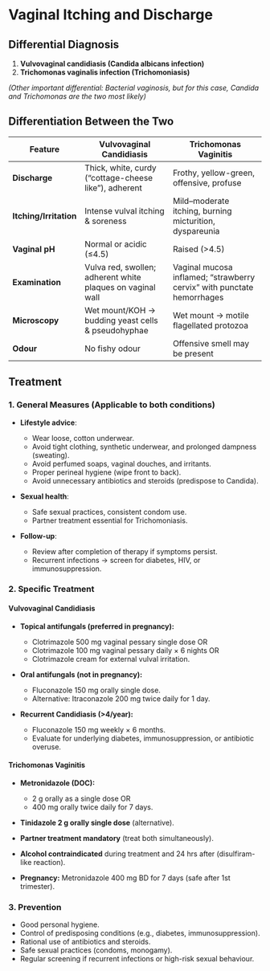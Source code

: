 # Vaginal Itching and Discharge

## Differential Diagnosis

1. **Vulvovaginal candidiasis (Candida albicans infection)**
2. **Trichomonas vaginalis infection (Trichomoniasis)**

_(Other important differential: Bacterial vaginosis, but for this case, Candida and Trichomonas are the two most likely)_

## Differentiation Between the Two

| Feature                | Vulvovaginal Candidiasis                                   | Trichomonas Vaginitis                                                  |
| ---------------------- | ---------------------------------------------------------- | ---------------------------------------------------------------------- |
| **Discharge**          | Thick, white, curdy (“cottage-cheese like”), adherent      | Frothy, yellow-green, offensive, profuse                               |
| **Itching/Irritation** | Intense vulval itching & soreness                          | Mild–moderate itching, burning micturition, dyspareunia                |
| **Vaginal pH**         | Normal or acidic (≤4.5)                                    | Raised (>4.5)                                                          |
| **Examination**        | Vulva red, swollen; adherent white plaques on vaginal wall | Vaginal mucosa inflamed; “strawberry cervix” with punctate hemorrhages |
| **Microscopy**         | Wet mount/KOH → budding yeast cells & pseudohyphae         | Wet mount → motile flagellated protozoa                                |
| **Odour**              | No fishy odour                                             | Offensive smell may be present                                         |

## Treatment

### 1. General Measures (Applicable to both conditions)

- **Lifestyle advice**:

  - Wear loose, cotton underwear.
  - Avoid tight clothing, synthetic underwear, and prolonged dampness (sweating).
  - Avoid perfumed soaps, vaginal douches, and irritants.
  - Proper perineal hygiene (wipe front to back).
  - Avoid unnecessary antibiotics and steroids (predispose to Candida).

- **Sexual health**:

  - Safe sexual practices, consistent condom use.
  - Partner treatment essential for Trichomoniasis.

- **Follow-up**:

  - Review after completion of therapy if symptoms persist.
  - Recurrent infections → screen for diabetes, HIV, or immunosuppression.

### 2. Specific Treatment

#### Vulvovaginal Candidiasis

- **Topical antifungals (preferred in pregnancy):**

  - Clotrimazole 500 mg vaginal pessary single dose OR
  - Clotrimazole 100 mg vaginal pessary daily × 6 nights OR
  - Clotrimazole cream for external vulval irritation.

- **Oral antifungals (not in pregnancy):**

  - Fluconazole 150 mg orally single dose.
  - Alternative: Itraconazole 200 mg twice daily for 1 day.

- **Recurrent Candidiasis (>4/year):**

  - Fluconazole 150 mg weekly × 6 months.
  - Evaluate for underlying diabetes, immunosuppression, or antibiotic overuse.

#### Trichomonas Vaginitis

- **Metronidazole (DOC):**

  - 2 g orally as a single dose OR
  - 400 mg orally twice daily for 7 days.

- **Tinidazole 2 g orally single dose** (alternative).
- **Partner treatment mandatory** (treat both simultaneously).
- **Alcohol contraindicated** during treatment and 24 hrs after (disulfiram-like reaction).
- **Pregnancy:** Metronidazole 400 mg BD for 7 days (safe after 1st trimester).

### 3. Prevention

- Good personal hygiene.
- Control of predisposing conditions (e.g., diabetes, immunosuppression).
- Rational use of antibiotics and steroids.
- Safe sexual practices (condoms, monogamy).
- Regular screening if recurrent infections or high-risk sexual behaviour.
